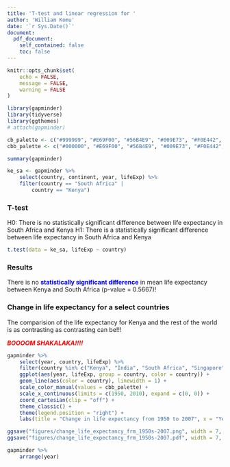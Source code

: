 ```yaml
---
title: 'T-test and linear regression for '
author: 'William Komu'
date: '`r Sys.Date()`'
document:
  pdf_document:
    self_contained: false
    toc: false
---
```


```r
knitr::opts_chunk$set(
    echo = FALSE,
    message = FALSE,
    warning = FALSE
)
```

```r
library(gapminder)
library(tidyverse)
library(ggthemes)
# attach(gapminder)
```

```r
cb_palette <- c("#999999", "#E69F00", "#56B4E9", "#009E73", "#F0E442", "#0072B2", "#D55E00", "#CC79A7")
cbb_palette <- c("#000000", "#E69F00", "#56B4E9", "#009E73", "#F0E442", "#0072B2", "#D55E00", "#CC79A7")
```

```r
summary(gapminder)
```


```r
ke_sa <- gapminder %>%
    select(country, continent, year, lifeExp) %>%
    filter(country == "South Africa" |
        country == "Kenya")
```

### T-test
H0: There is no statistically significant difference between life expectancy in South Africa and Kenya
H1: There is a statistically significant difference between life expectancy in South Africa and Kenya

```r
t.test(data = ke_sa, lifeExp ~ country)
```

### Results
There is no **<font color="blue"> statistically significant difference</font>** in mean life expectancy between Kenya and South Africa (p-value = 0.5667)!

### Change in life expectancy for a select countries

The comparision of the life expectancy for Kenya and the rest of the world is as contrasting as contrasting can be!!!

***<font color = 'red'>BOOOOM SHAKALAKA!!!!</font>***

```r
gapminder %>%
    select(year, country, lifeExp) %>%
    filter(country %in% c("Kenya", "India", "South Africa", "Singapore", "Ireland", "United States")) %>%
    ggplot(aes(year, lifeExp, group = country, color = country)) +
    geom_line(aes(color = country), linewidth = 1) +
    scale_color_manual(values = cbb_palette) +
    scale_x_continuous(limits = c(1950, 2010), expand = c(0, 0)) +
    coord_cartesian(clip = "off") +
    theme_classic() +
    theme(legend.position = "right") +
    labs(title = "Change in life expectancy from 1950 to 2007", x = "Year", y = "Life Expactancy (years)")

ggsave("figures/change_life_expectancy_frm_1950s-2007.png", width = 7, height = 6.5, units = "in", dpi = 300)
ggsave("figures/change_life_expectancy_frm_1950s-2007.pdf", width = 7, height = 6.5, units = "in", dpi = 300)
```

```r
gapminder %>%
    arrange(year)
```
